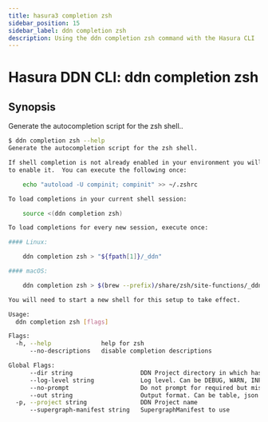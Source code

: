 ```yaml
---
title: hasura3 completion zsh
sidebar_position: 15
sidebar_label: ddn completion zsh
description: Using the ddn completion zsh command with the Hasura CLI
---
```


# Hasura DDN CLI: ddn completion zsh 

## Synopsis
Generate the autocompletion script for the zsh shell..

```bash
$ ddn completion zsh --help
Generate the autocompletion script for the zsh shell.

If shell completion is not already enabled in your environment you will need
to enable it.  You can execute the following once:

	echo "autoload -U compinit; compinit" >> ~/.zshrc

To load completions in your current shell session:

	source <(ddn completion zsh)

To load completions for every new session, execute once:

#### Linux:

	ddn completion zsh > "${fpath[1]}/_ddn"

#### macOS:

	ddn completion zsh > $(brew --prefix)/share/zsh/site-functions/_ddn

You will need to start a new shell for this setup to take effect.

Usage:
  ddn completion zsh [flags]

Flags:
  -h, --help              help for zsh
      --no-descriptions   disable completion descriptions

Global Flags:
      --dir string                   DDN Project directory in which hasura.yaml is present (default ".")
      --log-level string             Log level. Can be DEBUG, WARN, INFO, ERROR, or FATAL. (default "INFO")
      --no-prompt                    Do not prompt for required but missing flags
      --out string                   Output format. Can be table, json or yaml. (default "table")
  -p, --project string               DDN Project name
      --supergraph-manifest string   SupergraphManifest to use
```

